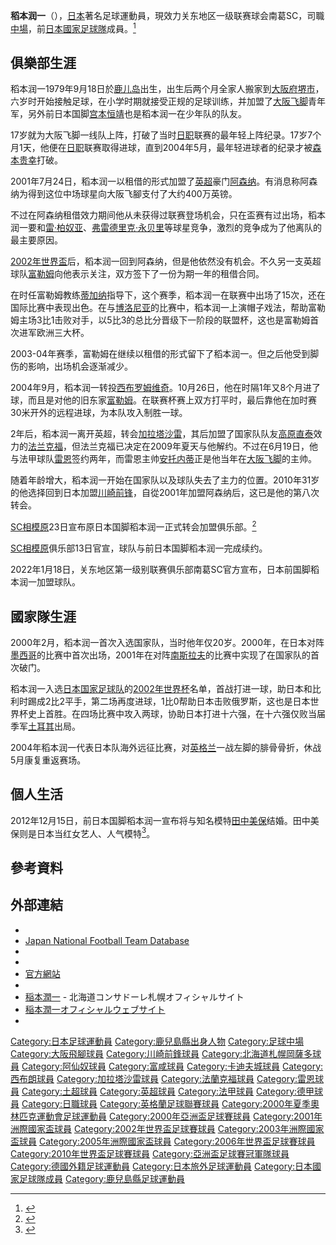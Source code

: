 {{noteta
|G1=EPL
|1=zh-cn:加拉塔萨雷; zh-tw:加拉塔薩雷; zh-hk:加拉塔沙雷;
}}
{{Football player infobox
| playername = 稻本潤一
| image = Junichi Inamoto.jpg
| fullname = 稲本潤一
| height = {{height|m=1.81}}
| nickname = イナ
| dateofbirth = {{birth date and age|1979|9|18}}
| cityofbirth = [[鹿兒島縣|鹿兒島縣]][[姶良郡|姶良郡]][[湧水町|湧水町]]
| countryofbirth = {{JPN}}
| currentclub = 南葛SC
| clubnumber = 6
| position = [[中場|中場]]
| youthyears1 = 1992–1997
| youthclubs1 = [[大阪飛腳|大阪飛腳青年隊]]
| years1 = 1997–2004
| clubs1 = [[大阪飛腳|大阪飛腳]]
| caps1 = 118
| goals1 = 16
| years2 = 2001–2002
| clubs2 = → [[阿森納足球俱樂部|阿森納]] (外借)
| caps2 = 0
| goals2 = 0
| years3 = 2002–2004
| clubs3 = → [[富咸足球俱樂部|富勒姆]] (外借)
| caps3 = 41
| goals3 = 4
| years4 = 2004–2006
| clubs4 =  [[西布羅姆維奇足球俱樂部|西布羅姆維奇]]
| caps4 = 28
| goals4 = 0
| years5 = 2004–2005
| clubs5 = → [[卡迪夫城足球俱乐部|卡迪夫城]] (外借)
| caps5 = 14
| goals5 = 0
| years6 = 2006–2007
| clubs6 = [[加拉塔沙雷|加拉塔沙雷]]
| caps6 = 25
| goals6 = 0
| years7 = 2007–2009
| clubs7 = [[法兰克福足球俱乐部|法蘭克福]]
| caps7 = 43
| goals7 = 0
| years8 = 2009–2010
| clubs8 = [[雷恩足球俱乐部|雷恩]]
| caps8 = 5
| goals8 = 0
| years9 = 2010–2014
| clubs9 = [[川崎前鋒|川崎前鋒]]
| caps9 = 99
| goals9 = 3
| years10 = 2015–2018
| clubs10 = [[札幌岡薩多|札幌岡薩多]]
| caps10 = 47
| goals10 = 1
| years11 = 2019–2021
| clubs11 = [[SC相模原|SC相模原]]
| caps11 = 19
| goals11 = 1
| years12 = 2022–
| clubs12 = 南葛SC
| caps12 = 0
| goals12 = 0
| nationalyears1 = 1998–1999
| nationalteam1 = [[日本20歲以下足球代表隊|日本U-20]]
| nationalcaps1 = 11
| nationalgoals1 = 4
| nationalyears2 = 1998–2000
| nationalteam2 = [[日本23歲以下足球代表隊|日本U-23]]
| nationalcaps2 = 15
| nationalgoals2 = 5
| nationalyears3 = 2000–2010
| nationalteam3 = [[日本國家足球隊|日本]]
| nationalcaps3 = 82
| nationalgoals3 = 5
| pcupdate = 2022年1月18日 
| ntupdate = 2010年6月29日
}}
{{japanese|japanese=稲本 潤一|kana=いなもと じゅんいち|romaji=Inamoto Jun'ichi}}
'''稻本润一'''（{{bd|1979年|9月18日|catidx=Inamoto, Junichi}}），[[日本|日本]]著名足球運動員，現效力关东地区一级联赛球会南葛SC，司職[[中場|中場]]，前[[日本國家足球隊|日本國家足球隊]]成員。<ref name="daihyo">{{Cite news|title=稲本 潤一|work=サッカー日本代表データベース|url=http://www.jfootball-db.com/players_a/junichi_inamoto.html|accessdate=2020-03-18|archive-date=2020-03-18|archive-url=https://web.archive.org/web/20200318080138/http://www.jfootball-db.com/players_a/junichi_inamoto.html|dead-url=no}}</ref>

==俱樂部生涯==
稻本润一1979年9月18日於[[鹿兒島縣|鹿儿岛]]出生，出生后两个月全家人搬家到[[大阪府|大阪府]][[堺市|堺市]]，六岁时开始接触足球，在小学时期就接受正规的足球训练，并加盟了[[大阪飞脚|大阪飞脚]]青年军，另外前日本国脚[[宫本恒靖|宫本恒靖]]也是稻本润一在少年队的队友。

17岁就为大阪飞脚一线队上阵，打破了当时[[日职|日职]]联赛的最年轻上阵纪录。17岁7个月1天，他便在[[日职|日职]]联赛取得进球，直到2004年5月，最年轻进球者的纪录才被[[森本贵幸|森本贵幸]]打破。

2001年7月24日，稻本润一以租借的形式加盟了[[英超|英超]]豪门[[阿森纳足球俱乐部|阿森纳]]。有消息称阿森纳为得到这位中场球星向大阪飞腳支付了大约400万英镑。

不过在阿森纳租借效力期间他从未获得过联赛登场机会，只在盃赛有过出场，稻本润一要和[[雷·柏奴亚|雷·柏奴亚]]、[[弗雷德里克·永贝里|弗雷德里克·永贝里]]等球星竞争，激烈的竞争成为了他离队的最主要原因。

[[2002年世界盃|2002年世界盃]]后，稻本润一回到阿森纳，但是他依然没有机会。不久另一支英超球队[[富咸足球俱乐部|富勒姆]]向他表示关注，双方签下了一份为期一年的租借合同。

在时任富勒姆教练[[蒂加纳|蒂加纳]]指导下，这个赛季，稻本润一在联赛中出场了15次，还在国际比赛中表现出色。在与[[博洛尼亚足球俱乐部|博洛尼亚]]的比赛中，稻本润一上演帽子戏法，帮助富勒姆主场3比1击败对手，以5比3的总比分晋级下一阶段的联盟杯，这也是富勒姆首次进军欧洲三大杯。

2003-04年赛季，富勒姆在继续以租借的形式留下了稻本润一。但之后他受到脚伤的影响，出场机会逐渐减少。

2004年9月，稻本润一转投[[西布罗姆维奇足球俱乐部|西布罗姆维奇]]。10月26日，他在时隔1年又8个月进了球，而且是对他的旧东家[[富勒姆|富勒姆]]。在联赛杯赛上双方打平时，最后靠他在加时赛30米开外的远程进球，为本队攻入制胜一球。

2年后，稻本润一离开英超，转会[[加拉塔沙雷|加拉塔沙雷]]，其后加盟了国家队队友[[高原直泰|高原直泰]]效力的[[法兰克福足球俱乐部|法兰克福]]，但法兰克福已决定在2009年夏天与他解约。不过在6月19日，他与法甲球队[[雷恩|雷恩]]签约两年，而雷恩主帅[[安托内蒂|安托内蒂]]正是他当年在[[大阪飞脚|大阪飞脚]]的主帅。

随着年龄增大，稻本润一开始在国家队以及球队失去了主力的位置。2010年31岁的他选择回到日本加盟[[川崎前锋|川崎前锋]]，自從2001年加盟阿森纳后，这已是他的第八次转会。

[[SC相模原|SC相模原]]23日宣布原日本国脚稻本润一正式转会加盟俱乐部。<ref>{{Cite press release|date=2019-01-23|url=https://www.scsagamihara.com/news/post/20180123003|title=稲本潤一選手 北海道コンサドーレ札幌より完全移籍加入のお知らせ|publisher=SC相模原|accessdate=2019-01-23|archive-date=2019-01-23|archive-url=https://web.archive.org/web/20190123223306/https://www.scsagamihara.com/news/post/20180123003|dead-url=no}}</ref>

[[SC相模原|SC相模原]]俱乐部13日官宣，球队与前日本国脚稻本润一完成续约。

2022年1月18日，关东地区第一级别联赛俱乐部南葛SC官方宣布，日本前国脚稻本润一加盟球队。

==國家隊生涯==
2000年2月，稻本润一首次入选国家队，当时他年仅20岁。2000年，在日本对阵[[墨西哥国家足球队|墨西哥]]的比赛中首次出场，2001年在对阵[[南斯拉夫国家足球队|南斯拉夫]]的比赛中实现了在国家队的首次破门。

稻本润一入选[[日本国家足球队|日本国家足球队]]的[[2002年世界杯|2002年世界杯]]名单，首战打进一球，助日本和比利时踢成2比2平手，第二场再度进球，1比0帮助日本击败俄罗斯，这也是日本世界杯史上首胜。在四场比赛中攻入两球，协助日本打进十六强，在十六强仅败当届季军[[土耳其国家足球队|土耳其]]出局。

2004年稻本润一代表日本队海外远征比赛，对[[英格兰国家足球队|英格兰]]一战左脚的腓骨骨折，休战5月康复重返赛场。

==個人生活==
2012年12月15日，前日本国脚稻本润一宣布将与知名模特[[田中美保|田中美保]]结婚。田中美保则是日本当红女艺人、人气模特<ref>{{Cite web |url=http://junichiinamoto.cocolog-nifty.com/message/2012/12/post-1883.html |title=ご報告！｜稲本潤一 オフィシャルウェブサイト |date=2012-12-15 |accessdate=2012-12-15 |archive-url=https://web.archive.org/web/20121216081013/http://junichiinamoto.cocolog-nifty.com/message/2012/12/post-1883.html |archive-date=2012-12-16 |dead-url=yes }}</ref>。

==參考資料==
{{reflist}}

== 外部連結 ==
{{Commons category}}
* {{NFT player}}
* [http://www.jfootball-db.com/en/players/inamoto_junichi.html Japan National Football Team Database] {{Wayback|url=http://www.jfootball-db.com/en/players/inamoto_junichi.html |date=20210624201937 }}
* {{J.League player}}
* {{Soccerbase}}
* [https://web.archive.org/web/20070203111127/http://campo.jp/inamoto/ 官方網站]
* {{Instagram|junichi_inamoto17}}
* [https://web.archive.org/web/20190425175524/https://www.consadole-sapporo.jp/team/20180136673/ 稲本潤一] - 北海道コンサドーレ札幌オフィシャルサイト
* [https://web.archive.org/web/20200318080455/http://junichiinamoto.cocolog-nifty.com/ 稲本潤一オフィシャルウェブサイト]
* {{FIFA player|177771}}{{en icon}}

{{Navboxes
|title = 日本代表 - 出場大会
|titlestyle =background:#00D; color:#FFF;
|list1=	
<span></span>
{{1999年世界青年錦標賽日本参赛名单}}
{{2000年奥运会男子足球日本参赛名单}}
{{2000年亞洲盃足球賽日本參賽名單}}
{{2001年洲際國家盃日本參賽名單}}
{{2002年世界盃足球賽日本參賽名單}}
{{2003年洲際國家盃日本參賽名單}}
{{2005年洲際國家盃日本參賽名單}}
{{2006年世界盃足球賽日本參賽名單}}
{{Japan Squad 2010 FIFA World Cup}}
}}

[[Category:日本足球運動員|Category:日本足球運動員]]
[[Category:鹿兒島縣出身人物|Category:鹿兒島縣出身人物]]
[[Category:足球中場|Category:足球中場]]
[[Category:大阪飛腳球員|Category:大阪飛腳球員]]
[[Category:川崎前鋒球員|Category:川崎前鋒球員]]
[[Category:北海道札幌岡薩多球員|Category:北海道札幌岡薩多球員]]
[[Category:阿仙奴球員|Category:阿仙奴球員]]
[[Category:富咸球員|Category:富咸球員]]
[[Category:卡迪夫城球員|Category:卡迪夫城球員]]
[[Category:西布朗球員|Category:西布朗球員]]
[[Category:加拉塔沙雷球員|Category:加拉塔沙雷球員]]
[[Category:法蘭克福球員|Category:法蘭克福球員]]
[[Category:雷恩球員|Category:雷恩球員]]
[[Category:土超球員|Category:土超球員]]
[[Category:英超球員|Category:英超球員]]
[[Category:法甲球員|Category:法甲球員]]
[[Category:德甲球員|Category:德甲球員]]
[[Category:日職球員|Category:日職球員]]
[[Category:英格蘭足球聯賽球員|Category:英格蘭足球聯賽球員]]
[[Category:2000年夏季奧林匹克運動會足球運動員|Category:2000年夏季奧林匹克運動會足球運動員]]
[[Category:2000年亞洲盃足球賽球員|Category:2000年亞洲盃足球賽球員]]
[[Category:2001年洲際國家盃球員|Category:2001年洲際國家盃球員]]
[[Category:2002年世界盃足球賽球員|Category:2002年世界盃足球賽球員]]
[[Category:2003年洲際國家盃球員|Category:2003年洲際國家盃球員]]
[[Category:2005年洲際國家盃球員|Category:2005年洲際國家盃球員]]
[[Category:2006年世界盃足球賽球員|Category:2006年世界盃足球賽球員]]
[[Category:2010年世界盃足球賽球員|Category:2010年世界盃足球賽球員]]
[[Category:亞洲盃足球賽冠軍隊球員|Category:亞洲盃足球賽冠軍隊球員]]
[[Category:德國外籍足球運動員|Category:德國外籍足球運動員]]
[[Category:日本旅外足球運動員|Category:日本旅外足球運動員]]
[[Category:日本國家足球隊成員|Category:日本國家足球隊成員]]
[[Category:鹿兒島縣足球運動員|Category:鹿兒島縣足球運動員]]